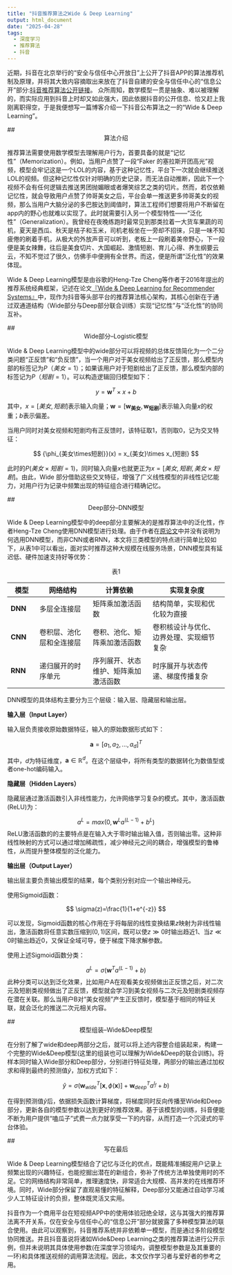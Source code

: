 ```yaml
---
title: "抖音推荐算法之Wide & Deep Learning"
output: html_document
date: "2025-04-28"
tags:
  - 深度学习
  - 推荐算法
  - 抖音
---
```


近期，抖音在北京举行的“安全与信任中心开放日”上公开了抖音APP的算法推荐机制及原理，并将其大致内容摘取出来放在了抖音自建的安全与信任中心的“信息公开”部分:[抖音推荐算法公开链接](https://95152.douyin.com/article/15358)。
众所周知，数学模型一贯是抽象、难以被理解的，而实际应用到抖音上时却又如此强大，因此依据抖音的公开信息、恰又赶上我刚离职得空，于是我便想写一篇博客介绍一下抖音公布算法之一的“Wide & Deep Learning”。

<!--more-->

<link rel="stylesheet" href="https://cdn.jsdelivr.net/npm/katex@0.16.8/dist/katex.min.css">
<script defer src="https://cdn.jsdelivr.net/npm/katex@0.16.8/dist/katex.min.js"></script>
<script defer src="https://cdn.jsdelivr.net/npm/katex@0.16.8/dist/contrib/auto-render.min.js"></script>
<script>
  document.addEventListener("DOMContentLoaded", function() {
    renderMathInElement(document.body, {
      delimiters: [
        {left: "$$", right: "$$", display: true},
        {left: "$",  right: "$",  display: false},
        {left: "\\(", right: "\\)", display: false},
        {left: "\\[", right: "\\]", display: true}
      ]
    });
  });
</script>

## <center>算法介绍</center>

推荐算法需要使用数学模型去理解用户行为，首要具备的就是“记忆性”（Memorization）。例如，当用户点赞了一段“Faker 的塞拉斯开团高光”视频，模型会牢记这是一个LOL的内容，基于这种记忆性，平台下一次就会继续推送LOL的视频。但这种记忆性仅针对明确的历史记录，而无法自动推断，因此下一个视频不会有任何逻辑去推送男团抛媚眼或者爆笑综艺之类的切片。然而，若仅依赖记忆性，就会导致用户点赞了帅哥美女之后，平台会单一推送更多帅哥美女的视频，那么当用户大脑分泌的多巴胺达到阈值时，算法工程师们想要将用户不断留在app内的野心也就难以实现了。此时就需要引入另一个模型特性——“泛化性”（Generalization）。我曾经在夜晚练跑时最常见到那类拉着一大货车果蔬的司机，夏天是西瓜、秋天是桔子和玉米，司机老板坐在一旁却不招徕，只是一味不知疲倦的刷着手机，从极大的外放声音可以听到，老板上一段刷着美帝野心，下一段便是美女辣舞，往后是美食切片、大国崛起、激情短剧、育儿心得、养生纲要云云，不知不觉过了很久，仿佛手中便拥有全世界。而这，便是所谓“泛化性”的效果体现。

Wide & Deep Learning模型是由谷歌的Heng-Tze Cheng等作者于2016年提出的推荐系统经典框架，记述在论文[『Wide & Deep Learning for Recommender Systems』](https://arxiv.org/abs/1606.07792v1)中，现作为抖音等头部平台的推荐算法核心架构，其核心创新在于通过双通道结构（Wide部分与Deep部分联合训练）实现“记忆性”与“泛化性”的协同互补。

## <center>Wide部分--Logistic模型</center>

Wide & Deep Learning模型中的wide部分可以将视频的总体反馈简化为一个二分类问题“正反馈”和“负反馈”，当一个用户对于美女视频给出了正反馈，那么模型内部的标签记为$P（美女=1）$；如果该用户对于短剧给出了正反馈，那么模型内部的标签记为$P（短剧=1）$。可以构造逻辑回归模型如下：

$$
y = \mathbf{w}^T \times x + b 
$$

其中，$x=[美女,短剧]$表示输入向量；$\mathbf{w}=[\mathbf{w_{美女}},\mathbf{w_{短剧}}]$表示输入向量$x$的权重；$b$表示偏差。

当用户同时对美女视频和短剧均有正反馈时，该特征取1，否则取0，记为交叉特征：

$$
{\phi_{美女\times短剧}}(x) = x_{美女}\times x_{短剧}
$$

此时的$P({美女}\times{短剧}=1)$，同时输入向量$x$也就更正为$x=[美女,短剧,美女\times 短剧]$。由此，Wide 部分借助这些交叉特征，增强了广义线性模型的非线性记忆能力，对用户行为记录中频繁出现的特征组合进行精确记忆。

## <center>Deep部分--DNN模型</center>

Wide & Deep Learning模型中的deep部分主要解决的是推荐算法中的泛化性，作者Heng-Tze Cheng使用DNN模型进行处理。由于作者在[原论文](https://arxiv.org/abs/1606.07792v1)中并没有说明为何选用DNN模型，而非CNN或者RNN，本文将三类模型的特点进行简单比较如下，从表1中可以看出，面对实时推荐这种大规模在线服务场景，DNN模型具有延迟低、硬件加速支持好等优势：

<center>表1</center>

| 模型 | 网络结构 | 计算依赖 | 实现复杂度 |
| ---- | ------- | --------| ---------- |
| **DNN**  | 多层全连接层 | 矩阵乘加激活函数 | 结构简单，实现和优化较为直接 |
| **CNN**  | 卷积层、池化层和全连接层 | 卷积、池化、矩阵乘加激活函数 | 卷积核设计与优化、边界处理、实现细节复杂 |
| **RNN** | 递归展开的时序单元 | 序列展开、状态维护、矩阵乘加激活函数 | 时序展开与状态传递、梯度传播复杂 |

DNN模型的具体结构主要分为三个层级：输入层、隐藏层和输出层。

**输入层（Input Layer）**

输入层负责接收原始数据特征，输入的原始数据形式如下：

$$
\mathbf{a} = [a_1,a_2,...,a_d]^T
$$

其中，$d$为特征维度，$\mathbf{a}\in\mathbb{R}^d$。在这个层级中，将所有类型的数据转化为数值型或者one-hot编码输入。

**隐藏层（Hidden Layers）**

隐藏层通过激活函数引入非线性能力，允许网络学习复杂的模式。其中，激活函数(ReLU)为：

$$
a^{L}=max(0,\mathbf{w}^{L} a^{(L-1)} + b^{L})
$$
ReLU激活函数的的主要特点是在输入大于零时输出输入值，否则输出零。这种非线性映射的方式可以通过增加稀疏性，减少神经元之间的耦合，增强模型的鲁棒性，从而提升整体模型的泛化能力。

**输出层（Output Layer）**

输出层主要负责输出模型的结果，每个类别分别对应一个输出神经元。

使用Sigmoid函数：

$$
\sigma(z)=\frac{1}{1+e^{-z}}
$$

可以发现，Sigmoid函数的核心作用在于将每层的线性变换结果$z$映射为非线性输出，激活函数将任意实数压缩到$(0,1)$区间，既可以使$z\gg0$时输出趋近$1$、当$z\ll0$时输出趋近$0$，又保证全域可导，便于梯度下降求解参数。

使用上述Sigmoid函数分类：

$$
a^L = \sigma\bigl(\mathbf{w}^T a^{(L-1)} + b)
$$
此种分类可以达到泛化效果，比如用户A在观看美女视频做出正反馈之后，对二次元及短剧类视频做出了正反馈，模型就会学习到美女视频与二次元及短剧类视频存在潜在关联。那么当用户B对“美女视频”产生正反馈时，模型基于相同的特征关联，就会泛化的推送二次元相关内容。

## <center> 模型组装--Wide&Deep模型</center>

在分别了解了wide和deep两部分之后，就可以将上述内容整合组装起来，构建一个完整的Wide&Deep模型(这里的组装也可以理解为Wide&Deep的联合训练)。将样本同时输入Wide部分和Deep部分，分别进行特征处理，两部分的输出通过加权求和得到最终的预测值$\hat{y}$，加权方式如下：


$$
\hat{y} = \sigma(\mathbf{w}^T_{wide}[\mathbf{x},\phi(\mathbf{x})]+ \mathbf{w}^T_{deep}{a^{l_f}} +b)
$$

在得到预测值$\hat{y}$后，依据损失函数计算梯度，将梯度同时反向传播至Wide和Deep部分，更新各自的模型参数以达到更好的推荐效果。基于该模型的训练，抖音便能不断为用户提供“嗑瓜子”式费一点力就享受一下的内容，从而打造一个沉浸式的平台体验。

## <center>写在最后</center>

Wide & Deep Learning模型结合了记忆与泛化的优点，既能精准捕捉用户记录上频繁出现的兴趣特征，也能挖掘出潜在的新组合，弥补了传统方法单独使用时的不足。它的网络结构非常简单，推理速度快，非常适合大规模、高并发的在线推荐环境。同时，Wide部分保留了直观易懂的特征解释，Deep部分又能通过自动学习减少人工特征设计的负担，整体既灵活又实用。

抖音作为一个商用平台在短视频APP中的使用体验冠绝全球，这与其强大的推荐算法离不开关系，仅在安全与信任中心的“信息公开”部分就披露了多种模型算法的联合使用。由此可以观察到，抖音推荐系统并非依赖单一模型，而是通过多阶段模型协同推送。并且抖音虽说将诸如Wide&Deep Learning之类的推荐算法进行公开示例，但并未说明其具体使用参数(在深度学习领域内，调整模型参数是及其重要的一环)和具体推送视频的调用算法流程。因此，本文仅作学习者与爱好者的参考之用。

